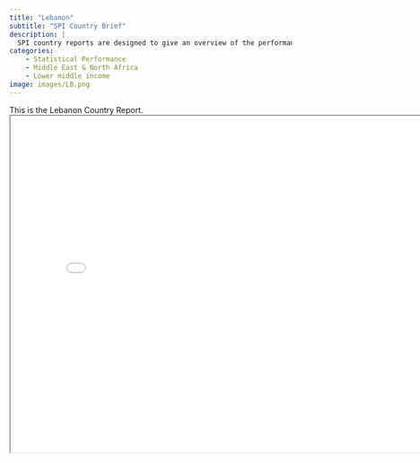 ```yaml
---
title: "Lebanon"
subtitle: "SPI Country Brief"
description: |
  SPI country reports are designed to give an overview of the performance of Lebanon.
categories:
    - Statistical Performance
    - Middle East & North Africa
    - Lower middle income
image: images/LB.png
---
```


This is the Lebanon Country Report.
<iframe src="charts/Lebanon_chart.html" width="800" height="600"></iframe>

